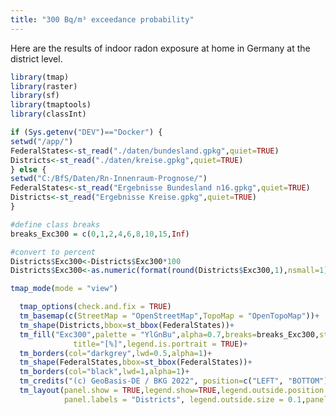 ```yaml
---
title: "300 Bq/m³ exceedance probability"
---
```


Here are the results of indoor radon exposure at home in Germany at the district level. 


```r
library(tmap)
library(raster)
library(sf)
library(tmaptools)
library(classInt)

if (Sys.getenv("DEV")=="Docker") { 
setwd("/app/")
FederalStates<-st_read("./daten/bundesland.gpkg",quiet=TRUE)
Districts<-st_read("./daten/kreise.gpkg",quiet=TRUE) 
} else { 
setwd("C:/BfS/Daten/Rn-Innenraum-Prognose/")
FederalStates<-st_read("Ergebnisse Bundesland n16.gpkg",quiet=TRUE)
Districts<-st_read("Ergebnisse Kreise.gpkg",quiet=TRUE)
}

#define class breaks
breaks_Exc300 = c(0,1,2,4,6,8,10,15,Inf)

#convert to percent
Districts$Exc300<-Districts$Exc300*100  
Districts$Exc300<-as.numeric(format(round(Districts$Exc300,1),nsmall=1))

tmap_mode(mode = "view")

  tmap_options(check.and.fix = TRUE)
  tm_basemap(c(StreetMap = "OpenStreetMap",TopoMap = "OpenTopoMap"))+
  tm_shape(Districts,bbox=st_bbox(FederalStates))+
  tm_fill("Exc300",palette = "YlGnBu",alpha=0.7,breaks=breaks_Exc300,style="fixed",
              title="[%]",legend.is.portrait = TRUE)+
  tm_borders(col="darkgrey",lwd=0.5,alpha=1)+
  tm_shape(FederalStates,bbox=st_bbox(FederalStates))+
  tm_borders(col="black",lwd=1,alpha=1)+
  tm_credits("(c) GeoBasis-DE / BKG 2022", position=c("LEFT", "BOTTOM"))+
  tm_layout(panel.show = TRUE,legend.show=TRUE,legend.outside.position = "right",legend.outside = TRUE,
            panel.labels = "Districts", legend.outside.size = 0.1,panel.label.size = 1)

```

